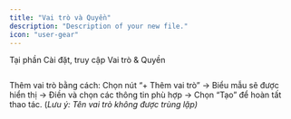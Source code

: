```yaml
---
title: "Vai trò và Quyền"
description: "Description of your new file."
icon: "user-gear"
---
```


Tại phần Cài đặt, truy cập Vai trò & Quyền

<Frame caption="">
  <img
    src="https://aimini-upload.sgp1.digitaloceanspaces.com/image662_dd8491396a.png"
    alt=""
    style={{ borderRadius:"0.5rem" }}
    title=""
  />
</Frame>

Thêm vai trò bằng cách: Chọn nút “\+ Thêm vai trò” → Biểu mẫu sẽ được hiển thị → Điền và chọn các thông tin phù hợp → Chọn “Tạo” để hoàn tất thao tác. (_Lưu ý: Tên vai trò không được trùng lặp)_

<Frame caption="">
  <img
    src="https://aimini-upload.sgp1.digitaloceanspaces.com/image663_bef8095076.png"
    alt=""
    style={{ borderRadius:"0.5rem" }}
    title=""
  />
</Frame>